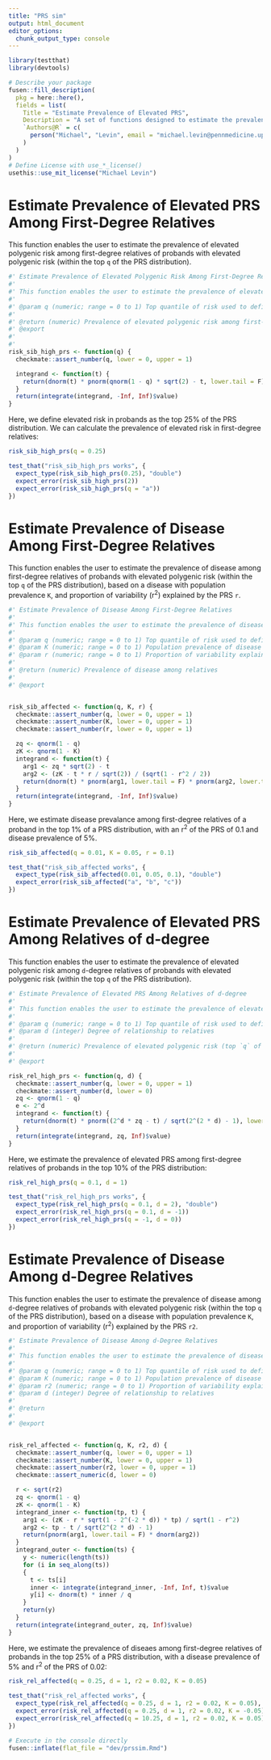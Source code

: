 ```yaml
---
title: "PRS sim"
output: html_document
editor_options: 
  chunk_output_type: console
---
```


<!-- 
Run this 'development' chunk

Store every call to library() that you need to run chunks line by line, as in a classical Rmd for analysis
-->

```r
library(testthat)
library(devtools)
```

<!--
# Description of your package

This will fill the description of your package.
Fill and run the content of this chunk, before anything else. 

Note: when you will use other flat templates, this part will be in a separate file. Do not be surprised!
--> 

```r
# Describe your package
fusen::fill_description(
  pkg = here::here(),
  fields = list(
    Title = "Estimate Prevalence of Elevated PRS",
    Description = "A set of functions designed to estimate the prevalence of elevated polygenic risk among relatives of probands, and estimate the prevalence of disease among relatives of probands with elevated polygenic risk. The functions are obtained from: https://doi.org/10.1101/2021.04.11.439",
    `Authors@R` = c(
      person("Michael", "Levin", email = "michael.levin@pennmedicine.upenn.edu", role = c("aut", "cre"), comment = c(ORCID = "0000-0002-9937-9932"))
    )
  )
)
# Define License with use_*_license()
usethis::use_mit_license("Michael Levin")
```

# Estimate Prevalence of Elevated PRS Among First-Degree Relatives

This function enables the user to estimate the prevalence of elevated polygenic risk among first-degree relatives of probands with elevated polygenic risk (within the top `q` of the PRS distribution).

<!-- 
This first section shows:

- the three parts necessary for a package: 'function', 'examples' and 'tests'.  
  + Note that the three following chunks have names accordingly.

-->

```r
#' Estimate Prevalence of Elevated Polygenic Risk Among First-Degree Relatives
#'
#' This function enables the user to estimate the prevalence of elevated polygenic risk among first-degree relatives of probands with elevated polygenic risk (within the top `q` of the PRS distribution).
#'
#' @param q (numeric; range = 0 to 1) Top quantile of risk used to define "elevated" risk in the proband. For example, if interested in the top 1% of risk, q = 0.01.
#'
#' @return (numeric) Prevalence of elevated polygenic risk among first-degree relatives
#' @export
#'
#'
risk_sib_high_prs <- function(q) {
  checkmate::assert_number(q, lower = 0, upper = 1)

  integrand <- function(t) {
    return(dnorm(t) * pnorm(qnorm(1 - q) * sqrt(2) - t, lower.tail = F)^2 / q)
  }
  return(integrate(integrand, -Inf, Inf)$value)
}
```

<!--
Here is an example on how to use the function.
This should be a reproducible and working example
-->

Here, we define elevated risk in probands as the top 25% of the PRS distribution. We can calculate the prevalence of elevated risk in first-degree relatives:
```r
risk_sib_high_prs(q = 0.25)
```

<!--
Here are some unit tests to verify the function works as expected.
-->

```r
test_that("risk_sib_high_prs works", {
  expect_type(risk_sib_high_prs(0.25), "double")
  expect_error(risk_sib_high_prs(2))
  expect_error(risk_sib_high_prs(q = "a"))
})
```


# Estimate Prevalence of Disease Among First-Degree Relatives

This function enables the user to estimate the prevalence of disease among first-degree relatives of probands with elevated polygenic risk (within the top `q` of the PRS distribution), based on a disease with population prevalence `K`, and proportion of variability (r^2^) explained by the PRS `r`.

```r
#' Estimate Prevalence of Disease Among First-Degree Relatives
#'
#' This function enables the user to estimate the prevalence of disease among first-degree relatives of probands with elevated polygenic risk (within the top `q` of the PRS distribution), based on a disease with population prevalence `K`, and proportion of variability (r^2^) explained by the PRS `r`.
#'
#' @param q (numeric; range = 0 to 1) Top quantile of risk used to define "elevated" risk in the proband. For example, if interested in the top 1% of risk, q = 0.01.
#' @param K (numeric; range = 0 to 1) Population prevalence of disease
#' @param r (numeric; range = 0 to 1) Proportion of variability explained by the PRS (r^2^)
#'
#' @return (numeric) Prevalence of disease among relatives
#'
#' @export


risk_sib_affected <- function(q, K, r) {
  checkmate::assert_number(q, lower = 0, upper = 1)
  checkmate::assert_number(K, lower = 0, upper = 1)
  checkmate::assert_number(r, lower = 0, upper = 1)

  zq <- qnorm(1 - q)
  zK <- qnorm(1 - K)
  integrand <- function(t) {
    arg1 <- zq * sqrt(2) - t
    arg2 <- (zK - t * r / sqrt(2)) / (sqrt(1 - r^2 / 2))
    return(dnorm(t) * pnorm(arg1, lower.tail = F) * pnorm(arg2, lower.tail = F) / q)
  }
  return(integrate(integrand, -Inf, Inf)$value)
}
```
  
  
Here, we estimate disease prevalance among first-degree relatives of a proband in the top 1% of a PRS distribution, with an r^2^ of the PRS of 0.1 and disease prevalence of 5%.

```r
risk_sib_affected(q = 0.01, K = 0.05, r = 0.1)
```
  
```r
test_that("risk_sib_affected works", {
  expect_type(risk_sib_affected(0.01, 0.05, 0.1), "double")
  expect_error(risk_sib_affected("a", "b", "c"))
})
```
  

# Estimate Prevalence of Elevated PRS Among Relatives of d-degree

This function enables the user to estimate the prevalence of elevated polygenic risk among `d`-degree relatives of probands with elevated polygenic risk (within the top `q` of the PRS distribution).

```r
#' Estimate Prevalence of Elevated PRS Among Relatives of d-degree
#'
#' This function enables the user to estimate the prevalence of elevated polygenic risk among `d`-degree relatives of probands with elevated polygenic risk (within the top `q` of the PRS distribution).
#'
#' @param q (numeric; range = 0 to 1) Top quantile of risk used to define "elevated" risk in the proband. For example, if interested in the top 1% of risk, q = 0.01.
#' @param d (integer) Degree of relationship to relatives
#'
#' @return (numeric) Prevalence of elevated polygenic risk (top `q` of the PRS distribution) among relatives of `d`-degree
#'
#' @export

risk_rel_high_prs <- function(q, d) {
  checkmate::assert_number(q, lower = 0, upper = 1)
  checkmate::assert_number(d, lower = 0)
  zq <- qnorm(1 - q)
  e <- 2^d
  integrand <- function(t) {
    return(dnorm(t) * pnorm((2^d * zq - t) / sqrt(2^(2 * d) - 1), lower.tail = F) / q)
  }
  return(integrate(integrand, zq, Inf)$value)
}
```

Here, we estimate the prevalence of elevated PRS among first-degree relatives of probands in the top 10% of the PRS distribution:
  
```r
risk_rel_high_prs(q = 0.1, d = 1)
```
  
```r
test_that("risk_rel_high_prs works", {
  expect_type(risk_rel_high_prs(q = 0.1, d = 2), "double")
  expect_error(risk_rel_high_prs(q = 0.1, d = -1))
  expect_error(risk_rel_high_prs(q = -1, d = 0))
})
```
  
# Estimate Prevalence of Disease Among d-Degree Relatives

This function enables the user to estimate the prevalence of disease among `d`-degree relatives of probands with elevated polygenic risk (within the top `q` of the PRS distribution), based on a disease with population prevalence `K`, and proportion of variability (r^2^) explained by the PRS `r2`.
    
```r
#' Estimate Prevalence of Disease Among d-Degree Relatives
#'
#' This function enables the user to estimate the prevalence of disease among `d`-degree relatives of probands with elevated polygenic risk (within the top `q` of the PRS distribution), based on a disease with population prevalence `K`, and proportion of variability (r^2^) explained by the PRS `r2`.
#'
#' @param q (numeric; range = 0 to 1) Top quantile of risk used to define "elevated" risk in the proband. For example, if interested in the top 1% of risk, q = 0.01.
#' @param K (numeric; range = 0 to 1) Population prevalence of disease
#' @param r2 (numeric; range = 0 to 1) Proportion of variability explained by the PRS (r^2^)
#' @param d (integer) Degree of relationship to relatives
#'
#' @return
#'
#' @export


risk_rel_affected <- function(q, K, r2, d) {
  checkmate::assert_number(q, lower = 0, upper = 1)
  checkmate::assert_number(K, lower = 0, upper = 1)
  checkmate::assert_number(r2, lower = 0, upper = 1)
  checkmate::assert_numeric(d, lower = 0)

  r <- sqrt(r2)
  zq <- qnorm(1 - q)
  zK <- qnorm(1 - K)
  integrand_inner <- function(tp, t) {
    arg1 <- (zK - r * sqrt(1 - 2^(-2 * d)) * tp) / sqrt(1 - r^2)
    arg2 <- tp - t / sqrt(2^(2 * d) - 1)
    return(pnorm(arg1, lower.tail = F) * dnorm(arg2))
  }
  integrand_outer <- function(ts) {
    y <- numeric(length(ts))
    for (i in seq_along(ts))
    {
      t <- ts[i]
      inner <- integrate(integrand_inner, -Inf, Inf, t)$value
      y[i] <- dnorm(t) * inner / q
    }
    return(y)
  }
  return(integrate(integrand_outer, zq, Inf)$value)
}
```

Here, we estimate the prevalence of diseaes among first-degree relatives of probands in the top 25% of a PRS distribution, with a disease prevalence of 5% and r^2^ of the PRS of 0.02:
  
```r
risk_rel_affected(q = 0.25, d = 1, r2 = 0.02, K = 0.05)
```
  
```r
test_that("risk_rel_affected works", {
  expect_type(risk_rel_affected(q = 0.25, d = 1, r2 = 0.02, K = 0.05), "double")
  expect_error(risk_rel_affected(q = 0.25, d = 1, r2 = 0.02, K = -0.05))
  expect_error(risk_rel_affected(q = 10.25, d = 1, r2 = 0.02, K = 0.05))
})
```
  

<!-- 
# Inflate your package

You're one inflate from paper to box.
Build your package from this very Rmd using `fusen::inflate()` 
-->


```r
# Execute in the console directly
fusen::inflate(flat_file = "dev/prssim.Rmd")
```

<!-- 
- Verify your `"DESCRIPTION"` file has been updated
- Verify your function is in `"R/"` directory
- Verify your test is in `"tests/testthat/"` directory
- Verify this Rmd appears in `"vignettes/"` directory 
-->
